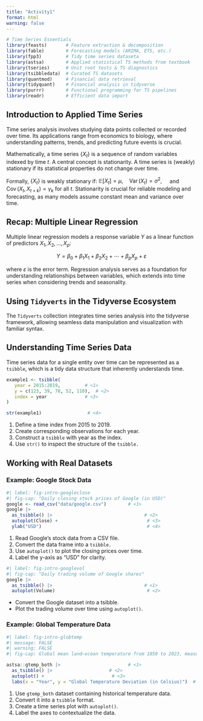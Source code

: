 ```yaml
---
title: "Activity1"
format: html
warning: false
---
```


```r
# Time Series Essentials
library(feasts)       # Feature extraction & decomposition
library(fable)        # Forecasting models (ARIMA, ETS, etc.)
library(fpp3)         # Tidy time series dataseta
library(astsa)        # Applied statistical TS methods from textbook
library(tseries)      # Unit root tests & TS diagnostics
library(tsibbledata)  # Curated TS datasets
library(quantmod)     # Financial data retrieval
library(tidyquant)    # Financial analysis in tidyverse
library(purrr)        # Functional programming for TS pipelines
library(readr)        # Efficient data import
```


## Introduction to Applied Time Series

Time series analysis involves studying data points collected or recorded over time. Its applications range from economics to biology, where understanding patterns, trends, and predicting future events is crucial.

Mathematically, a time series $\left\{X_t\right\}$ is a sequence of random variables indexed by time $t$. A central concept is stationarity. A time series is (weakly) stationary if its statistical properties do not change over time.

Formally, $\left\{X_t\right\}$ is weakly stationary if:
$\mathbb{E}\left[X_t\right]=\mu, \quad \operatorname{Var}\left(X_t\right)=\sigma^2, \quad$ and $\quad \operatorname{Cov}\left(X_t, X_{t+k}\right)=\gamma_k$ for all $t$.
Stationarity is crucial for reliable modeling and forecasting, as many models assume constant mean and variance over time.

## Recap: Multiple Linear Regression

Multiple linear regression models a response variable $Y$ as a linear function of predictors $X_1, X_2, \ldots, X_p:$

$$
Y=\beta_0+\beta_1 X_1+\beta_2 X_2+\cdots+\beta_p X_p+\varepsilon
$$

where $\varepsilon$ is the error term.
Regression analysis serves as a foundation for understanding relationships between variables, which extends into time series when considering trends and seasonality.

## Using `Tidyverts` in the Tidyverse Ecosystem

The `Tidyverts` collection integrates time series analysis into the tidyverse framework, allowing seamless data manipulation and visualization with familiar syntax.

## Understanding Time Series Data

Time series data for a single entity over time can be represented as a `tsibble`, which is a tidy data structure that inherently understands time.

```r
example1 <- tsibble(
   year = 2015:2019,         # <1>
   y = c(123, 39, 78, 52, 110),  # <2>
   index = year              # <3>
)

str(example1)                 # <4>
```

1. Define a time index from 2015 to 2019.
2. Create corresponding observations for each year.
3. Construct a `tsibble` with year as the index.
4. Use `str()` to inspect the structure of the `tsibble.`

## Working with Real Datasets

### Example: Google Stock Data

```r
#| label: fig-intro-googleclose
#| fig-cap: "Daily closing stock prices of Google (in USD)"
google <- read_csv("data/google.csv")        # <1>
google |> 
  as_tsibble() |>                                  # <2>
  autoplot(Close) +                                 # <3>
  ylab("USD")                                       # <4>
```

1. Read Google's stock data from a CSV file.
2. Convert the data frame into a `tsibble.`
3. Use `autoplot()` to plot the closing prices over time.
4. Label the y-axis as "USD" for clarity.


```r
#| label: fig-intro-googlevol
#| fig-cap: "Daily trading volume of Google shares"
google |> 
  as_tsibble() |>                                  # <1>
  autoplot(Volume)                                  # <2>
```

- Convert the Google dataset into a tsibble.
- Plot the trading volume over time using `autoplot()`.

### Example: Global Temperature Data

```r
#| label: fig-intro-globtemp
#| message: FALSE
#| warning: FALSE
#| fig-cap: Global mean land–ocean temperature from 1850 to 2023, measured as deviations from the 1991-2020 average.

astsa::gtemp_both |>                         # <1>
  as_tsibble() |>                     # <2>
  autoplot() +                         # <3>
  labs(x = "Year", y = "Global Temperature Deviation (in Celsius)")  # <4>
```

1. Use `gtemp_both` dataset containing historical temperature data.
2. Convert it into a `tsibble` format.
3. Create a time series plot with `autoplot()`.
4. Label the axes to contextualize the data.


